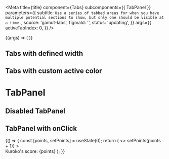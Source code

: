 

<Meta
  title={title}
  component={Tabs}
  subcomponents={{ TabPanel }}
  parameters={{
    subtitle: `Use a series of tabbed areas for when you have multiple potential sections
to show, but only one should be visible at a time.`,
    source: 'gamut-labs',
    figmaId: '',
    status: 'updating',
  }}
  args={{
    activeTabIndex: 0,
  }}
/>

<Canvas>
  <Story name="Tabs">
    {(args) => (
      <Tabs {...args}>
        <TabPanel title="On soccer">
          <ExampleCard
            src="https://static.wikia.nocookie.net/kingofthehill/images/c/c7/Bobby.png"
            quote="You know Dad, the kids playing soccer don't have any lumps or bruises and Coach Lucas gives them orange slices at half time."
            speaker="Bobby Hill"
          />
        </TabPanel>
        <TabPanel title="On vampires">
          <ExampleCard
            src="https://static.wikia.nocookie.net/adventuretimewithfinnandjake/images/8/80/S4e25_Marceline_happy.png"
            speaker="Marcline the Vampire Queen"
            quote="Vampires can't beat ghosts. It's like a rock-paper-scissors thing."
          />
        </TabPanel>
        <TabPanel title="On selflessness">
          <ExampleCard
            src="https://static.wikia.nocookie.net/dragonball/images/a/a9/Piccolo10YearsLater.png"
            quote="Sometimes, we have to look beyond what we want and do what's best."
            speaker="Piccolo"
          />
        </TabPanel>
      </Tabs>
    )}
  </Story>
</Canvas>

<PropsTable story="Tabs" />

## Tabs with defined width

<Canvas>
  <Story name="Tabs with defined width">
    <Tabs tabSize={300}>
      <TabPanel title="On toughness">
        <ExampleCard
          src="https://static.wikia.nocookie.net/starwars/images/7/71/Ahsoka_The_Padawan_Path.jpg"
          speaker="Ahsoka Tano"
          quote="You don’t have to look tough to be tough."
        />
      </TabPanel>
      <TabPanel title="On summer rains and their predictability">
        <ExampleCard
          src="https://static.wikia.nocookie.net/edwikia/images/0/0a/DDPhone.JPG"
          quote="Summer rains, you can never predict them."
          speaker="Edd"
        />
      </TabPanel>
    </Tabs>
  </Story>
</Canvas>

## Tabs with custom active color

<Canvas>
  <Story name="Tabs with custom active color">
    <Tabs activeTabColor="red-500">
      <TabPanel title="On possibilities">
        <ExampleCard
          src="https://static.wikia.nocookie.net/steven-universe/images/c/cf/Garnet_No_Visor2.png"
          speaker="Garnet"
          quote="There are millions of possibilities for the future, but it's up to you to choose which becomes reality. Please understand. You choose your own future."
        />
      </TabPanel>
      <TabPanel title="On stoicism">
        <ExampleCard
          src="https://static.wikia.nocookie.net/samuraijack/images/b/b3/Jack%27s_nirvana.png"
          quote="..."
          speaker="Jack"
        />
      </TabPanel>
    </Tabs>
  </Story>
</Canvas>

# TabPanel

## Disabled TabPanel

<Canvas>
  <Story name="Disabled TabPanel">
    <Tabs>
      <TabPanel title="On friendship">
        <ExampleCard
          src="https://static.wikia.nocookie.net/spongebob/images/9/9a/Prehibernation_Week_044.png"
          quote="If you want to be my friend, just be yourself!"
          speaker="Sandy Cheeks"
        />
      </TabPanel>
      <TabPanel title="On mystery" tabDisabled />
    </Tabs>
  </Story>
</Canvas>

## TabPanel with onClick

<Canvas>
  <Story name="TabPanel with onClick">
    {() => {
      const [points, setPoints] = useState(0);
      return (
        <>
          <Tabs>
            <TabPanel
              title="On perseverance"
              onTabClick={() => setPoints(points + 1)}
            >
              <ExampleCard
                src="https://static.wikia.nocookie.net/kurokonobasuke/images/7/79/LG_Kuroko.png"
                quote="The possibility of victory is only 0% when all the players give up. No matter how impossible it may seem, I refuse to make it 0% myself."
                speaker="Tetsuya Kuroko"
              />
            </TabPanel>
          </Tabs>
          <br />
          <Text>Kuroko's score: {points}</Text>
        </>
      );
    }}
  </Story>
</Canvas>
